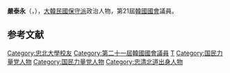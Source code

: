 {{Infobox politician
| name        = 嚴泰永
| native_name = 엄태영
| image       = 
| caption     = 
| birth_date = {{Birth date and age|1958|1|22}}
| birth_place = {{KOR}}[[忠清北道|忠清北道]][[堤川市|堤川市]]
| residence = {{KOR}}[[忠清北道|忠清北道]]
| nationality   = {{ROK}}
| party         = {{PPP}}
| otherparty    = 大國家黨→<br>{{LKP}}→<br>{{UFP}}
| other_names = 
| alma_mater = [[忠北大學|忠北大學]]

| office = {{flagicon|South Korea}} 第21屆[[韓國國會|韓國國會]]議員
| term_start = 2020年5月30日
| term_end   = 
| constituency = [[忠清北道|忠清北道]][[堤川市|堤川市]]、[[丹陽郡_(韓國)|丹陽郡]]
| predecessor = {{tsl|ko|이후삼|李厚三}}
| successor  =
}}

'''嚴泰永'''（{{kor|엄태영|嚴泰永|Eom Tae-young}}，{{bd|1958年|1月22日}}），[[大韓民國|大韓民國]][[保守派|保守派]]政治人物，第21屆[[韓國國會|韓國國會]]議員。

== 参考文献 ==
<references />

{{DEFAULTSORT:Eom Tae-young}}
[[Category:忠北大學校友|Category:忠北大學校友]]
[[Category:第二十一屆韓國國會議員|Category:第二十一屆韓國國會議員]]
[[Category:嚴姓|T]]
[[Category:国民力量党人物|Category:国民力量党人物]]
[[Category:国民力量党人物|Category:国民力量党人物]]
[[Category:忠清北道出身人物|Category:忠清北道出身人物]]